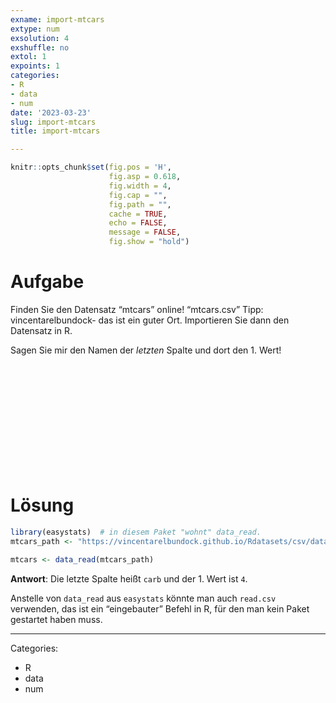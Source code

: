 ```yaml
---
exname: import-mtcars
extype: num
exsolution: 4
exshuffle: no
extol: 1
expoints: 1
categories:
- R
- data
- num
date: '2023-03-23'
slug: import-mtcars
title: import-mtcars

---
```







```r
knitr::opts_chunk$set(fig.pos = 'H',
                      fig.asp = 0.618,
                      fig.width = 4,
                      fig.cap = "", 
                      fig.path = "",
                      cache = TRUE,
                      echo = FALSE,
                      message = FALSE,
                      fig.show = "hold")
```






# Aufgabe


Finden Sie den Datensatz "mtcars" online! "mtcars.csv"
Tipp: vincentarelbundock- das ist ein guter Ort.
Importieren Sie dann den Datensatz in R.

Sagen Sie mir den Namen der *letzten* Spalte und dort den 1. Wert!


</br>
</br>
</br>
</br>
</br>
</br>
</br>
</br>
</br>
</br>

# Lösung



```r
library(easystats)  # in diesem Paket "wohnt" data_read. 
mtcars_path <- "https://vincentarelbundock.github.io/Rdatasets/csv/datasets/mtcars.csv"

mtcars <- data_read(mtcars_path)
```

**Antwort**: Die letzte Spalte heißt `carb` und der 1. Wert ist `4`.


Anstelle von `data_read` aus `easystats` könnte man auch `read.csv` verwenden,
das ist ein "eingebauter" Befehl in R, für den man kein Paket gestartet haben muss.





---

Categories: 

- R
- data
- num

